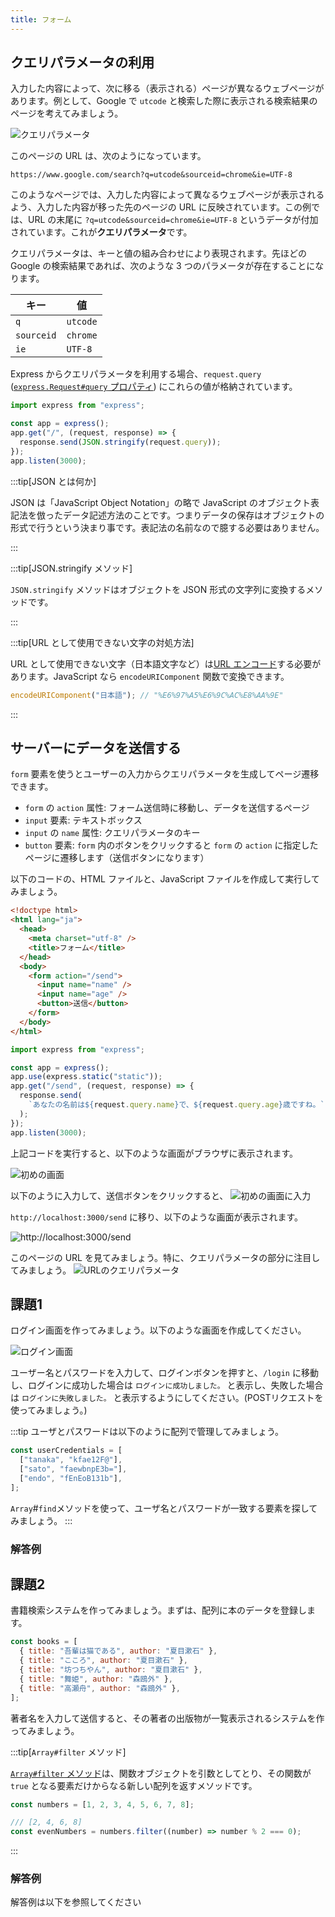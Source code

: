 ```yaml
---
title: フォーム
---
```


## クエリパラメータの利用

入力した内容によって、次に移る（表示される）ページが異なるウェブページがあります。例として、Google で `utcode` と検索した際に表示される検索結果のページを考えてみましょう。

![クエリパラメータ](./query-parameter.png)

このページの URL は、次のようになっています。

```
https://www.google.com/search?q=utcode&sourceid=chrome&ie=UTF-8
```

このようなページでは、入力した内容によって異なるウェブページが表示されるよう、入力した内容が移った先のページの URL に反映されています。この例では、URL の末尾に `?q=utcode&sourceid=chrome&ie=UTF-8` というデータが付加されています。これが**クエリパラメータ**です。

クエリパラメータは、キーと値の組み合わせにより表現されます。先ほどの Google の検索結果であれば、次のような 3 つのパラメータが存在することになります。

| キー       | 値       |
| ---------- | -------- |
| `q`        | `utcode` |
| `sourceid` | `chrome` |
| `ie`       | `UTF-8`  |

Express からクエリパラメータを利用する場合、`request.query` ([`express.Request#query` プロパティ](https://expressjs.com/ja/api.html#req.query)) にこれらの値が格納されています。

```javascript title="main.mjs"
import express from "express";

const app = express();
app.get("/", (request, response) => {
  response.send(JSON.stringify(request.query));
});
app.listen(3000);
```

<ViewSource url={import.meta.url} path="_samples/query-parameter" />

:::tip[JSON とは何か]

JSON は「JavaScript Object Notation」の略で JavaScript のオブジェクト表記法を倣ったデータ記述方法のことです。つまりデータの保存は<Term>オブジェクト</Term>の形式で行うという決まり事です。表記法の名前なので臆する必要はありません。

:::

:::tip[JSON.stringify メソッド]

`JSON.stringify` メソッドはオブジェクトを JSON 形式の文字列に変換するメソッドです。

:::

:::tip[URL として使用できない文字の対処方法]

URL として使用できない文字（日本語文字など）は[URL エンコード](https://ja.wikipedia.org/wiki/%E3%83%91%E3%83%BC%E3%82%BB%E3%83%B3%E3%83%88%E3%82%A8%E3%83%B3%E3%82%B3%E3%83%BC%E3%83%87%E3%82%A3%E3%83%B3%E3%82%B0)する必要があります。JavaScript なら `encodeURIComponent` 関数で変換できます。

```javascript
encodeURIComponent("日本語"); // "%E6%97%A5%E6%9C%AC%E8%AA%9E"
```

:::

## サーバーにデータを送信する

`form` 要素を使うとユーザーの入力からクエリパラメータを生成してページ遷移できます。

- `form` の `action` 属性: フォーム送信時に移動し、データを送信するページ
- `input` 要素: テキストボックス
- `input` の `name` 属性: クエリパラメータのキー
- `button` 要素: `form` 内のボタンをクリックすると `form` の `action` に指定したページに遷移します（送信ボタンになります）

以下のコードの、HTML ファイルと、JavaScript ファイルを作成して実行してみましょう。

```html title="static/index.html"
<!doctype html>
<html lang="ja">
  <head>
    <meta charset="utf-8" />
    <title>フォーム</title>
  </head>
  <body>
    <form action="/send">
      <input name="name" />
      <input name="age" />
      <button>送信</button>
    </form>
  </body>
</html>
```

```javascript title="main.mjs"
import express from "express";

const app = express();
app.use(express.static("static"));
app.get("/send", (request, response) => {
  response.send(
    `あなたの名前は${request.query.name}で、${request.query.age}歳ですね。`,
  );
});
app.listen(3000);
```

<ViewSource url={import.meta.url} path="_samples/send-data-to-server" />

上記コードを実行すると、以下のような画面がブラウザに表示されます。

![初めの画面](./form-example-1.png)

以下のように入力して、送信ボタンをクリックすると、
![初めの画面に入力](./form-example-2.png)

`http://localhost:3000/send` に移り、以下のような画面が表示されます。

![http://localhost:3000/send](./form-example-3.png)

このページの URL を見てみましょう。特に、クエリパラメータの部分に注目してみましょう。
![URLのクエリパラメータ](form-url.png)

## 課題1

ログイン画面を作ってみましょう。以下のような画面を作成してください。

![ログイン画面](./work1.png)

ユーザー名とパスワードを入力して、ログインボタンを押すと、`/login` に移動し、ログインに成功した場合は `ログインに成功しました。` と表示し、失敗した場合は `ログインに失敗しました。` と表示するようにしてください。(POSTリクエストを使ってみましょう。)

:::tip
ユーザとパスワードは以下のように配列で管理してみましょう。

```javascript
const userCredentials = [
  ["tanaka", "kfae12F@"],
  ["sato", "faewbnpE3b="],
  ["endo", "fEnEoB131b"],
];
```

`Array`#`find`メソッドを使って、ユーザ名とパスワードが一致する要素を探してみましょう。
:::

### 解答例

<ViewSource url={import.meta.url} path="_samples/login" />

## 課題2

書籍検索システムを作ってみましょう。まずは、配列に本のデータを登録します。

```javascript
const books = [
  { title: "吾輩は猫である", author: "夏目漱石" },
  { title: "こころ", author: "夏目漱石" },
  { title: "坊つちやん", author: "夏目漱石" },
  { title: "舞姫", author: "森鴎外" },
  { title: "高瀬舟", author: "森鴎外" },
];
```

著者名を入力して送信すると、その著者の出版物が一覧表示されるシステムを作ってみましょう。

:::tip[`Array#filter` メソッド]

[`Array#filter` メソッド](https://developer.mozilla.org/ja/docs/Web/JavaScript/Reference/Global_Objects/Array/filter)は、関数オブジェクトを引数としてとり、その関数が `true` となる要素だけからなる新しい配列を返すメソッドです。

```javascript
const numbers = [1, 2, 3, 4, 5, 6, 7, 8];

/// [2, 4, 6, 8]
const evenNumbers = numbers.filter((number) => number % 2 === 0);
```

:::

### 解答例

解答例は以下を参照してください

<ViewSource url={import.meta.url} path="_samples/book-search-system" />
